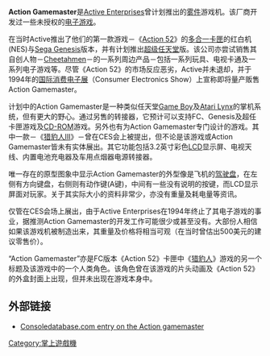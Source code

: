 {{noteTA|G1=Games}}
{{unreferenced|date=2008年6月}}

'''Action Gamemaster'''是[[Active_Enterprises|Active Enterprises]]曾计划推出的[[雾件|雾件]]游戏机。该厂商开发过一些未授权的[[电子游戏|电子游戏]]。

在当时Active推出了他们的第一款游戏－《[[Action_52|Action 52]]》的[[多合一卡匣|多合一卡匣]]的红白机(NES)与[[Sega_Genesis|Sega Genesis]]版本，并有计划推出[[超级任天堂|超级任天堂]]版。该公司亦尝试销售其自创人物－[[Cheetahmen|Cheetahmen]]－的一系列周边产品－包括一系列玩具、电视卡通及一系列电子游戏等。尽管《Action 52》的市场反应恶劣，Active并未退却，并于1994年的[[国际消费电子展|国际消费电子展]]（Consumer Electronics Show）上宣称即将量产贩售Action Gamemaster。

计划中的Action Gamemaster是一种类似任天堂[[Game_Boy|Game Boy]]及[[Atari_Lynx|Atari Lynx]]的掌机系统，但有更大的野心。通过另售的转接器，它预计可以支持FC、Genesis及超任卡匣游戏及[[CD-ROM|CD-ROM]]游戏。另外也有为Action Gamemaster专门设计的游戏。其中一款－《[[猎豹人III|猎豹人III]]》－曾在CES会上被提出，但不论是该游戏或Action Gamemaster皆未有实体展出。其它功能包括3.2英寸彩色[[LCD|LCD]]显示屏、电视天线、内置电池充电器及车用点烟器电源转接器。

唯一存在的原型图象中显示Action Gamemaster的外型像是飞机的[[驾驶盘|驾驶盘]]，在左侧有方向键盘，右侧则有动作键(A键)，中间有一些没有说明的按键，而LCD显示屏面对玩家。关于其实际大小的资料非常少，亦没有重量及耗电量等资讯。

仅管在CES会场上展出，由于Active Enterprises在1994年终止了其电子游戏的事业，据推测Action Gamemaster的开发工作可能很少或甚至没有。大部份人相信如果该游戏机被制造出来，其重量及价格将相当可观（在当时曾估出500美元的建议零售价）。

“Action Gamemaster”亦是FC版本《Action 52》卡匣中《[[猎豹人|猎豹人]]》游戏的另一个标题及该游戏中的一个人类角色。该角色曾在该游戏的片头动画及《Action 52》的外盒封面上出现，但并未出现在游戏本身中。

==外部链接==
*[http://www.consoledatabase.com/consoleinfo/actiongamemaster/ Consoledatabase.com entry on the Action gamemaster]{{Wayback|url=http://www.consoledatabase.com/consoleinfo/actiongamemaster/ |date=20090827160428 }}

[[Category:掌上遊戲機|Category:掌上遊戲機]]

{{Videogame-hardware-stub}}